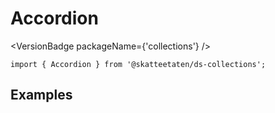 
<Meta of={AccordionStories} />

# Accordion

<VersionBadge packageName={'collections'} />

<DocIntro
  name="Accordion"
  url="https://www.skatteetaten.no/stilogtone/designsystemet/komponenter/accordion/"
/>

<Primary />

```tsx
import { Accordion } from '@skatteetaten/ds-collections';
```

<Controls />

## Examples

<Canvas of={AccordionStories.Examples} />
